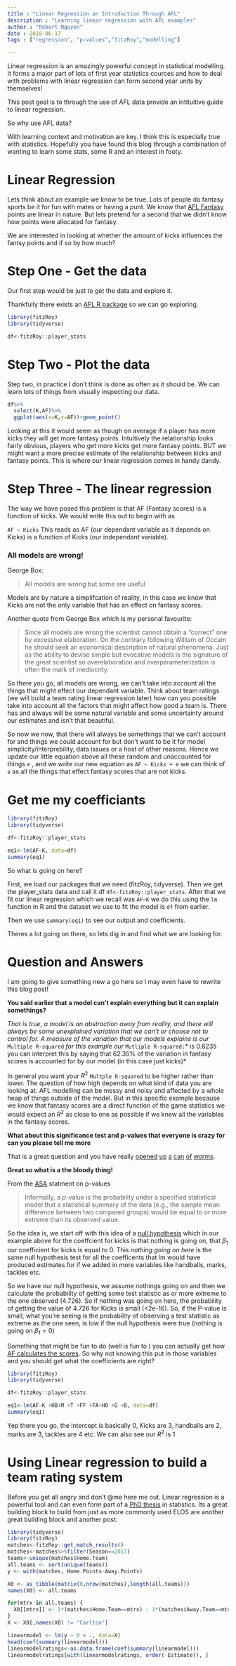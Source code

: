 ```yaml
---
title : "Linear Regression an Introduction Through AFL"
description : "Learning linear regression with AFL examples"
author : "Robert Nguyen"
date : 2018-06-17
tags : ["regression", "p-values","fitzRoy","modelling"]

---
```

Linear regression is an amazingly powerful concept in statistical modelling. It forms a major part of lots of first year statistics cources and how to deal with problems with linear regression can form second year units by themselves!

This post goal is to through the use of AFL data provide an intituitive guide to linear regression. 

So why use AFL data? 

With learning context and motivation are key. I think this is especially true with statistics. Hopefully you have found this blog through a combination of wanting to learn some stats, some R and an interest in footy. 

# Linear Regression

Lets think about an example we know to be true. Lots of people do fantasy sports be it for fun with mates or having a punt. 
We know that [AFL Fantasy](https://fantasy.afl.com.au/help/index.html#/guidelines) points are linear in nature. But lets pretend for a second that we didn't know how points were allocated for fantasy. 

We are interested in looking at whether the amount of kicks influences the fantsy points and if so by how much?

# Step One - Get the data

Our first step would be just to get the data and explore it. 

Thankfully there exists an [AFL R package](https://github.com/jimmyday12/fitzRoy) so we can go exploring.

```r
library(fitzRoy)
library(tidyverse)

df<-fitzRoy::player_stats

```

# Step Two - Plot the data

Step two, in practice I don't think is done as often as it should be. We can learn lots of things from visually inspecting our data. 

```r
df%>%
  select(K,AF)%>%
  ggplot(aes(x=K,y=AF))+geom_point()

```
Looking at this it would seem as though on average if a player has more kicks they will get more fantasy points. 
Intuitively the relationship looks fairly obvious, players who get more kicks get more fantasy points. BUT we might want a more precise estimate of the relationship between kicks and fantasy points. This is where our linear regression comes in handy dandy.

# Step Three - The linear regression

The way we have posed this problem is that AF (Fantasy scores) is a function of kicks. We would write this out to begin with as 

`AF ~ Kicks` This reads as AF (our dependant variable as it depends on Kicks) is a function of Kicks (our independant variable). 

### All models are wrong!

George Box:

> All models are wrong but some are useful

Models are by nature a simplifcation of reality, in this case we know that Kicks are not the only variable that has an effect on fantasy scores. 
  
Another quote from George Box which is my personal favourite:

>Since all models are wrong the scientist cannot obtain a "correct" one by excessive elaboration. On the contrary following William of Occam he should seek an economical description of natural phenomena. Just as the ability to devise simple but evocative models is the signature of the great scientist so overelaboration and overparameterization is often the mark of mediocrity.

So there you go, all models are wrong, we can't take into account all the things that might effect our dependant variable. Think about team ratings (we will build a team rating linear regression later) how can you possible take into account all the factors that might affect how good a team is. There has and always will be some natural variable and some uncertainty around our estimates and isn't that beautiful. 

So now we now, that there will always be somethings that we can't account for and things we could account for but don't want to be it for model simplicity/interprebility, data issues or a host of other reasons. Hence we update our little equation above all these random and unaccounted for things `e` , and we write our new equation as `AF ~ Kicks + e` we can think of `e` as all the things that effect fantasy scores that are not kicks. 

# Get me my coefficiants 



```r
library(fitzRoy)
library(tidyverse)

df<-fitzRoy::player_stats

eq1<-lm(AF~K, data=df)
summary(eq1)


```

So what is going on here? 

First, we load our packages that we need (fitzRoy, tidyverse). Then we get the player_stats data and call it df `df<-fitzRoy::player_stats`. After that we fit our linear regression which we recall was `AF~K` we do this using the `lm` function in R and the dataset we use to fit the model is `df` from earlier. 

Then we use `summary(eq1)` to see our output and coefficients. 

Theres a lot going on there, so lets dig in and find what we are looking for. 

# Question and Answers

I am going to give something new a go here so I may even have to rewrite this blog post!

**You said earlier that a model can't explain everything but it can explain somethings?**

*That is true, a model is an abstraction away from reality, and there will always be some unexplained variation that we can't or choose not to control for. A measure of the variation that our models explains is our * `Multiple R-squared` *for this example our* `Mutliple R-squared:`* is 0.6235 you can interpret this by saying that 62.35% of the variation in fantasy scores is accounted for by our model (in this case just kicks)* 

In general you want your 	$R^2$  `Multple R-squared` to be higher rather than lower. The question of how high depends on what kind of data you are looking at. AFL modelling can be messy and noisy and affected by a whole heap of things outside of the model. But in this specific example because we know that fantasy scores are a direct function of the game statistics we would expect an 	$R^2$ as close to one as possible if we knew all the variables in the fantasy scores. 

**What about this significance test and p-values that everyone is crazy for can you please tell me more**

That is a great question and you have really [opened](https://simplystatistics.org/2012/01/06/p-values-and-hypothesis-testing-get-a-bad-rap-but-we/) [up](http://www.amstat.org/asa/files/pdfs/P-ValueStatement.pdf) [a](https://www.nature.com/news/statisticians-issue-warning-over-misuse-of-p-values-1.19503) [can](http://www.fharrell.com/post/pval-litany/) [of](http://fivethirtyeight.com/features/statisticians-found-one-thing-they-can-agree-on-its-time-to-stop-misusing-p-values/) [worms](http://www.stat.columbia.edu/~gelman/research/unpublished/p_hacking.pdf).  

**Great so what is a the bloody thing!**

From the [ASA](https://amstat.tandfonline.com/doi/abs/10.1080/00031305.2016.1154108#.Wyd4QKczZPY) statment on p-values

> Informally, a *p*-value is the probability under a specified statistical model that a statistical summary of the data (e.g., the sample mean difference between two compared groups) would be equal to or more extreme than its observed value.


So the idea is, we start off with this idea of a [null hypothesis](https://www.ncbi.nlm.nih.gov/pubmed/23249368) which in our example above for the coeffcient for kicks is that nothing is going on, that $\beta_{1}$ our coefficient for kicks is equal to 0. This *nothing going on here* is the same null hypothesis test for all the coefficents that lm would have produced estimates for if we added in more variables like handballs, marks, tackles etc. 

So we have our null hypothesis, we assume nothings going on and then we calculate the probability of getting some test statistic as or more extreme to the one observed (4.726). So if nothing was going on here, the probability of getting the value of 4.726 for Kicks is small (<2e-16). So, if the P-value is small, what you're seeing is the probability of observing a test statistic as extreme as the one seen, is low if the null hypothesis were true (nothing is going on $\beta_{1} = 0$)

Something that might be fun to do (well is fun to ) you can actually get how [AF calculates the scores](https://fantasy.afl.com.au/help/index.html#/guidelines). So why not knowing this put in those variables and you should get what the coefficients are right?

```r
library(fitzRoy)
library(tidyverse)

df<-fitzRoy::player_stats

eq1<-lm(AF~K +HB+M +T +FF +FA+HO +G +B, data=df)
summary(eq1)

```
Yep there you go, the intercept is basically 0, Kicks are 3, handballs are 2, marks are 3, tackles are 4 etc. We can also see our $R^2$ is 1

# Using Linear regression to build a team rating system

Before you get all angry and don't @me here me out. Linear regression is a powerful tool and can even form part of a [PhD thesis](https://researchbank.rmit.edu.au/eserv/rmit:160744/Ryall.pdf) in statistics. Its a great building block to build from just as more commonly used ELOS are another great building block and another post. 




```r
library(tidyverse)
library(fitzRoy)
matches<-fitzRoy::get_match_results()
matches<-matches%>%filter(Season==2017)
teams<-unique(matches$Home.Team)
all.teams <- sort(unique(teams))
y <- with(matches, Home.Points-Away.Points)

X0 <- as_tibble(matrix(0,nrow(matches),length(all.teams)))
names(X0) <- all.teams

for(mtrx in all.teams) {
  X0[[mtrx]] <- 1*(matches$Home.Team==mtrx) - 1*(matches$Away.Team==mtrx)
}
X <- X0[,names(X0) != "Carlton"]

linearmodel <- lm(y ~ 0 + ., data=X)
head(coef(summary(linearmodel)))
linearmodelratings<-as.data.frame(coef(summary(linearmodel)))
linearmodelratings[with(linearmodelratings, order(-Estimate)), ]

```





